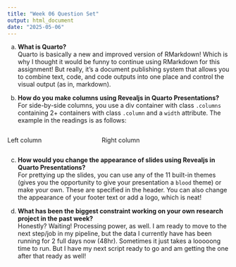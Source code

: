 ```yaml
---
title: "Week 06 Question Set"
output: html_document
date: "2025-05-06"
---
```


a)  **What is Quarto?**\
Quarto is basically a new and improved version of RMarkdown! Which is why I thought it would be funny to continue using RMarkdown for this assignment! But really, it's a document publishing system that allows you to combine text, code, and code outputs into one place and control the visual output (as in, markdown).

b)  **How do you make columns using Revealjs in Quarto Presentations?**\
For side-by-side columns, you use a div container with class `.columns` containing 2+ containers with class `.column` and a `width` attribute. The example in the readings is as follows:

:::: {.columns}

::: {.column width="40%"}
Left column
:::

::: {.column width="60%"}
Right column
:::

::::

c)  **How would you change the appearance of slides using Revealjs in Quarto Presentations?**\
For prettying up the slides, you can use any of the 11 built-in themes (gives you the opportunity to give your presentation a  `blood` theme) or make your own. These are specified in the header. You can also change the appearance of your footer text or add a logo, which is neat!

d)  **What has been the biggest constraint working on your own research project in the past week?**\
Honestly? Waiting! Processing power, as well. I am ready to move to the next step/job in my pipeline, but the data I currently have has been running for 2 full days now (48hr). Sometimes it just takes a looooong time to run. But I have my next script ready to go and am getting the one after that ready as well!